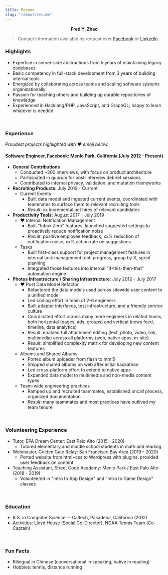 ```yaml
---
title: Resume
slug: "/about/resume"
---
```


<p align="center">
  <b>Fred Y. Zhao</b>
</p>

> Contact information available by request over [Facebook](https://fb.me/frdzy) or [LinkedIn](https://linkedin.com/in/frdzy).

### Highlights

* Expertise in server-side abstractions from 5 years of maintaining legacy codebases
* Basic competency in full-stack development from 3 years of building internal tools
* Energized by collaborating across teams and scaling software systems organizationally
* Passion for teaching others and building up durable repositories of knowledge
* Experienced in Hacklang/PHP, JavaScript, and GraphQL; happy to learn whatever is needed

<br />

### Experience

*Proudest projects highlighted with ❤️  emoji below.*

#### Software Engineer, Facebook: Menlo Park, California (July 2012 - Present)

* **General Contributions**
  * Conducted ~300 interviews, with focus on product architecture
  * Participated in quorum for post-interview debrief sessions
  * Contributed to internal privacy, validation, and mutation frameworks
* **Recruiting Products**: July 2019 - Current
  * Current Events
    * Built data model and ingested current events, coordinated with teammates to surface them to relevant recruiting tools
    * *Result*: xx incremental net hires of relevant candidates
* **Productivity Tools**: August 2017 - July 2019
  * ❤️ Internal Notification Management
    * Built "Inbox Zero" features, launched suggested settings to proactively reduce notification noise
    * *Result*: positive employee feedback, xx% reduction of notification noise, xx% action rate on suggestions
  * Tasks
    * Built first-class support for project management features in internal task management tool: progress, group by X, sprint planning
    * Integrated those features into internal "if-this-then-that" automation engine
* **Photos Infrastructure / Sharing Infrastructure**: July 2012 - July 2017
  * ❤️ Post Data Model Refactor
    * Refactored the data models used across sitewide user content to a unified model
    * Led coding effort in team of 2-6 engineers
    * Built adapter interfaces, test infrastructure, and a friendly service culture
    * Coordinated effort across many more engineers in related teams, both horizontal (pages, ads, groups) and vertical (news feed, timeline, data analytics)
    * *Result*: enabled full attachment editing (text, photo, video, link, multimedia) across all platforms (web, native apps, m-site)
    * *Result*: simplified complexity matrix for developing new content features
  * Albums and Shared Albums
    * Ported album uploader from flash to html5
    * Shipped shared albums on web after initial hackathon
    * Led cross-platform effort to extend to native apps
    * Expanded data model to multimedia and non-media content types
  * Team-wide engineering practices
    * Ramped up and recruited teammates, established oncall process, organized documentation
    * *Result*: many teammates and most practices have outlived my team tenure

<br />

### Volunteering Experience

* Tutor, EPA Dream Center: East Palo Alto (2015 - 2020)
  * Tutored elementary and middle school students in math and reading
* Webmaster, Golden Gate Relay: San Francisco Bay Area (2019 - 2020)
  * Ported website from html+css to Wordpress with plugins, provided user feedback on content
* Teaching Assistant, Street Code Academy: Menlo Park / East Palo Alto (2018 - 2019)
  * Volunteered in "Intro to App Design" and "Intro to Game Design" classes

<br />

### Education

* B.S. in Computer Science -- Caltech, Pasadena, California (2012)
* Activities: Lloyd House (Social Co-Director), NCAA Tennis Team (Co-Captain)

<br />

### Fun Facts

* Bilingual in Chinese (conversational in speaking, native in reading)
* Hobbies: tennis, distance running

